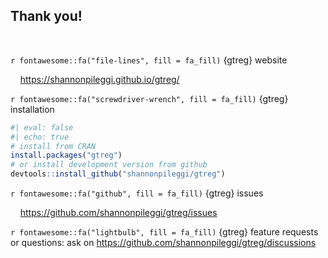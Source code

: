 ## Thank you!

<br> 

`r fontawesome::fa("file-lines", fill = fa_fill)` {gtreg} website

    <https://shannonpileggi.github.io/gtreg/>

`r fontawesome::fa("screwdriver-wrench", fill = fa_fill)` {gtreg} installation

```r
#| eval: false
#| echo: true
# install from CRAN
install.packages("gtreg") 
# or install development version from github
devtools::install_github("shannonpileggi/gtreg") 
```

`r fontawesome::fa("github", fill = fa_fill)` {gtreg} issues

    <https://github.com/shannonpileggi/gtreg/issues>

`r fontawesome::fa("lightbulb", fill = fa_fill)` {gtreg} feature requests or questions: ask on <https://github.com/shannonpileggi/gtreg/discussions>
